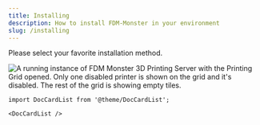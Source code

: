 ```yaml
---
title: Installing
description: How to install FDM-Monster in your environment
slug: /installing
---
```


Please select your favorite installation method.

![A running instance of FDM Monster 3D Printing Server with the Printing Grid opened.
Only one disabled printer is shown on the grid and it's disabled.
The rest of the grid is showing empty tiles.](../images/server-running.png)

```mdx-code-block
import DocCardList from '@theme/DocCardList';

<DocCardList />
```
